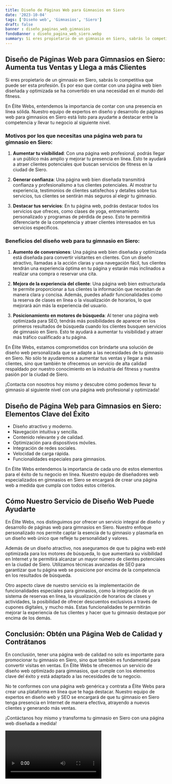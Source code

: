 ```yaml
---
title: Diseño de Páginas Web para Gimnasios en Siero
date: '2023-10-04'
tags: ['Diseño web', 'Gimnasios', 'Siero']
draft: false
banner : diseño_paginas_web_gimnasios
fondoBanner : diseño_pagina_web_siero.webp
summary: Si eres propietario de un gimnasio en Siero, sabrás lo competitiva que puede ser esta profesión. Es por eso que contar con una página web bien diseñada y optimizada se ha convertido en una necesidad en el mundo del fitness.
---
```


## Diseño de Páginas Web para Gimnasios en Siero: Aumenta tus Ventas y Llega a más Clientes

Si eres propietario de un gimnasio en Siero, sabrás lo competitiva que puede ser esta profesión. Es por eso que contar con una página web bien diseñada y optimizada se ha convertido en una necesidad en el mundo del fitness.

En Élite Webs, entendemos la importancia de contar con una presencia en línea sólida. Nuestro equipo de expertos en diseño y desarrollo de páginas web para gimnasios en Siero está listo para ayudarte a destacar entre la competencia y llevar tu negocio al siguiente nivel.

### Motivos por los que necesitas una página web para tu gimnasio en Siero:

1. **Aumentar tu visibilidad**: Con una página web profesional, podrás llegar a un público más amplio y mejorar tu presencia en línea. Esto te ayudará a atraer clientes potenciales que buscan servicios de fitness en la ciudad de Siero.

2. **Generar confianza**: Una página web bien diseñada transmitirá confianza y profesionalismo a tus clientes potenciales. Al mostrar tu experiencia, testimonios de clientes satisfechos y detalles sobre tus servicios, tus clientes se sentirán más seguros al elegir tu gimnasio.

3. **Destacar tus servicios**: En tu página web, podrás destacar todos los servicios que ofreces, como clases de yoga, entrenamiento personalizado y programas de pérdida de peso. Esto te permitirá diferenciarte de la competencia y atraer clientes interesados en tus servicios específicos.

### Beneficios del diseño web para tu gimnasio en Siero:

1. **Aumento de conversiones**: Una página web bien diseñada y optimizada está diseñada para convertir visitantes en clientes. Con un diseño atractivo, llamadas a la acción claras y una navegación fácil, tus clientes tendrán una experiencia óptima en tu página y estarán más inclinados a realizar una compra o reservar una cita.

2. **Mejora de la experiencia del cliente**: Una página web bien estructurada te permite proporcionar a tus clientes la información que necesitan de manera clara y concisa. Además, puedes añadir funcionalidades como la reserva de clases en línea o la visualización de horarios, lo que mejorará aún más la experiencia del usuario.

3. **Posicionamiento en motores de búsqueda**: Al tener una página web optimizada para SEO, tendrás más posibilidades de aparecer en los primeros resultados de búsqueda cuando los clientes busquen servicios de gimnasio en Siero. Esto te ayudará a aumentar tu visibilidad y atraer más tráfico cualificado a tu página.

En Élite Webs, estamos comprometidos con brindarte una solución de diseño web personalizada que se adapte a las necesidades de tu gimnasio en Siero. No sólo te ayudaremos a aumentar tus ventas y llegar a más clientes, sino que también te ofrecemos un servicio de alta calidad respaldado por nuestro conocimiento en la industria del fitness y nuestra pasión por la ciudad de Siero.

¡Contacta con nosotros hoy mismo y descubre cómo podemos llevar tu gimnasio al siguiente nivel con una página web profesional y optimizada!

<GifSeo />

<Cta />

## Diseño de Página Web para Gimnasios en Siero: Elementos Clave del Éxito

- Diseño atractivo y moderno.
- Navegación intuitiva y sencilla.
- Contenido relevante y de calidad.
- Optimización para dispositivos móviles.
- Integración de redes sociales.
- Velocidad de carga rápida.
- Funcionalidades especiales para gimnasios.

En Élite Webs entendemos la importancia de cada uno de estos elementos para el éxito de tu negocio en línea. Nuestro equipo de diseñadores web especializados en gimnasios en Siero se encargará de crear una página web a medida que cumpla con todos estos criterios.

## Cómo Nuestro Servicio de Diseño Web Puede Ayudarte

En Élite Webs, nos distinguimos por ofrecer un servicio integral de diseño y desarrollo de páginas web para gimnasios en Siero. Nuestro enfoque personalizado nos permite captar la esencia de tu gimnasio y plasmarla en un diseño web único que refleje tu personalidad y valores.

Además de un diseño atractivo, nos aseguramos de que tu página web esté optimizada para los motores de búsqueda, lo que aumentará su visibilidad en Internet y te permitirá alcanzar un mayor número de clientes potenciales en la ciudad de Siero. Utilizamos técnicas avanzadas de SEO para garantizar que tu página web se posicione por encima de la competencia en los resultados de búsqueda.

Otro aspecto clave de nuestro servicio es la implementación de funcionalidades especiales para gimnasios, como la integración de un sistema de reservas en línea, la visualización de horarios de clases y actividades, la posibilidad de ofrecer descuentos exclusivos a través de cupones digitales, y mucho más. Estas funcionalidades te permitirán mejorar la experiencia de tus clientes y hacer que tu gimnasio destaque por encima de los demás.

## Conclusión: Obtén una Página Web de Calidad y Contrátanos

En conclusión, tener una página web de calidad no solo es importante para promocionar tu gimnasio en Siero, sino que también es fundamental para convertir visitas en ventas. En Élite Webs te ofrecemos un servicio de diseño web optimizado para gimnasios, que cumple con los elementos clave del éxito y está adaptado a las necesidades de tu negocio.

No te conformes con una página web genérica y contrata a Élite Webs para crear una plataforma en línea que te haga destacar. Nuestro equipo de expertos en diseño web y SEO se encargará de que tu gimnasio en Siero tenga presencia en Internet de manera efectiva, atrayendo a nuevos clientes y generando más ventas.

¡Contáctanos hoy mismo y transforma tu gimnasio en Siero con una página web diseñada a medida!

<Video />

<CtaBot job='Gimnasios' city='Siero'/>

<Gmaps query='Siero+españa+maps' />